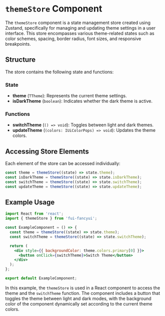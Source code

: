 # `themeStore` Component

The `themeStore` component is a state management store created using Zustand, specifically for managing and updating theme settings in a user interface. This store encompasses various theme-related states such as color schemes, spacing, border radius, font sizes, and responsive breakpoints.

## Structure

The store contains the following state and functions:

### State

- **theme** (`TTheme`): Represents the current theme settings.
- **isDarkTheme** (`boolean`): Indicates whether the dark theme is active.

### Functions

- **switchTheme** (`() => void`): Toggles between light and dark themes.
- **updateTheme** (`(colors: IUiColorPops) => void`): Updates the theme colors.

## Accessing Store Elements

Each element of the store can be accessed individually:

```jsx
const theme = themeStore((state) => state.theme);
const isDarkTheme = themeStore((state) => state.isDarkTheme);
const switchTheme = themeStore((state) => state.switchTheme);
const updateTheme = themeStore((state) => state.updateTheme);
```

## Example Usage

```jsx
import React from 'react';
import { themeStore } from 'fui-fancyui';

const ExampleComponent = () => {
  const theme = themeStore((state) => state.theme);
  const switchTheme = themeStore((state) => state.switchTheme);

  return (
    <div style={{ backgroundColor: theme.colors.primary[0] }}>
      <button onClick={switchTheme}>Switch Theme</button>
    </div>
  );
};

export default ExampleComponent;
```

In this example, the `themeStore` is used in a React component to access the theme and the `switchTheme` function. The component includes a button that toggles the theme between light and dark modes, with the background color of the component dynamically set according to the current theme colors.
